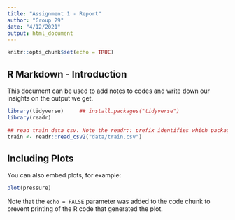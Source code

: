 ```yaml
---
title: "Assignment 1 - Report"
author: "Group 29"
date: "4/12/2021"
output: html_document
---
```


```r
knitr::opts_chunk$set(echo = TRUE)
```

## R Markdown - Introduction

This document can be used to add notes to codes and write down our insights on the output we get.

```r
library(tidyverse)     ## install.packages("tidyverse")
library(readr)
```

```r
## read train data csv. Note the readr:: prefix identifies which package it's in
train <- readr::read_csv2("data/train.csv")
```


## Including Plots

You can also embed plots, for example:

```r
plot(pressure)
```

Note that the `echo = FALSE` parameter was added to the code chunk to prevent printing of the R code that generated the plot.
